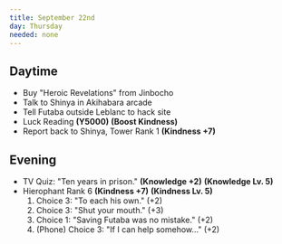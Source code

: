 ```yaml
---
title: September 22nd
day: Thursday
needed: none
---
```


## Daytime
- Buy "Heroic Revelations" from Jinbocho
- Talk to Shinya in Akihabara arcade
- Tell Futaba outside Leblanc to hack site
- Luck Reading **(Y5000)** **(Boost Kindness)**
- Report back to Shinya, Tower Rank 1 **(Kindness +7)**

## Evening
- TV Quiz: "Ten years in prison." **(Knowledge +2)** **(Knowledge Lv. 5)**
- Hierophant Rank 6 **(Kindness +7)** **(Kindness Lv. 5)**
    1. Choice 3: "To each his own." (+2)
    1. Choice 3: "Shut your mouth." (+3)
    1. Choice 1: "Saving Futaba was no mistake." (+2)
    1. (Phone) Choice 3: "If I can help somehow…" (+2)